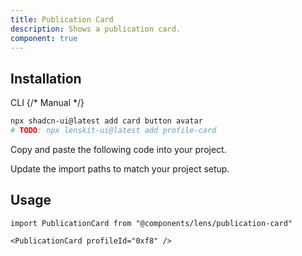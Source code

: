 ```yaml
---
title: Publication Card
description: Shows a publication card.
component: true
---
```


<ComponentPreview name="publication-card" />

## Installation

<Tabs defaultValue="cli">

<TabsList>
  <TabsTrigger value="cli">CLI</TabsTrigger>
  {/* <TabsTrigger value="manual">Manual</TabsTrigger> */}
</TabsList>
<TabsContent value="cli">

```bash
npx shadcn-ui@latest add card button avatar
# TODO: npx lenskit-ui@latest add profile-card
```

</TabsContent>

<TabsContent value="manual">

<Steps>

<Step>Copy and paste the following code into your project.</Step>

<ComponentSource name="card" />

<Step>Update the import paths to match your project setup.</Step>

</Steps>

</TabsContent>

</Tabs>

## Usage

```tsx
import PublicationCard from "@components/lens/publication-card"
```

```tsx
<PublicationCard profileId="0xf8" />
```
